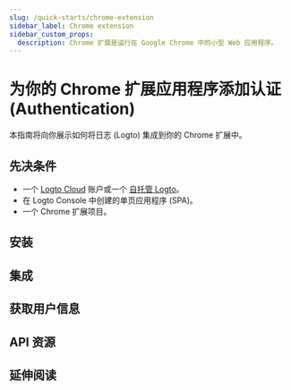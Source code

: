 ```yaml
---
slug: /quick-starts/chrome-extension
sidebar_label: Chrome extension
sidebar_custom_props:
  description: Chrome 扩展是运行在 Google Chrome 中的小型 Web 应用程序。
---
```




# 为你的 Chrome 扩展应用程序添加认证 (Authentication)

本指南将向你展示如何将日志 (Logto) 集成到你的 Chrome 扩展中。

<GuideTip />

## 先决条件

- 一个 [Logto Cloud](https://cloud.logto.io) 账户或一个 [自托管 Logto](/introduction/set-up-logto-oss)。
- 在 Logto Console 中创建的单页应用程序 (SPA)。
- 一个 Chrome 扩展项目。

## 安装

<Installation />

## 集成

<Integration />

## 获取用户信息

<GetUserInformation package="@logto/chrome-extension" />

## API 资源

<ApiResources package="@logto/chrome-extension" />

## 延伸阅读

<FurtherReadings />
